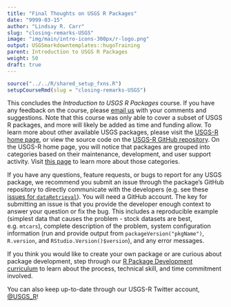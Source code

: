 ```yaml
---
title: "Final Thoughts on USGS R Packages"
date: "9999-03-15"
author: "Lindsay R. Carr"
slug: "closing-remarks-USGS"
image: "img/main/intro-icons-300px/r-logo.png"
output: USGSmarkdowntemplates::hugoTraining
parent: Introduction to USGS R Packages
weight: 50
draft: true
---
```


```r
source("../../R/shared_setup_fxns.R")
setupCourseRmd(slug = "closing-remarks-USGS")
```

This concludes the *Introduction to USGS R Packages* course. If you have any feedback on the course, please [email us](mailto:gs-w_r_admin@usgs.gov) with your comments and suggestions. Note that this course was only able to cover a subset of USGS R packages, and more will likely be added as time and funding allow. To learn more about other available USGS packages, please visit the [USGS-R home page](https://owi.usgs.gov/R/index.html), or view the source code on the [USGS-R GitHub repository](https://github.com/USGS-R/). On the USGS-R home page, you will notice that packages are grouped into categories based on their maintenance, development, and user support activity. Visit [this page](https://owi.usgs.gov/R/packages.html) to learn more about those categories.

If you have any questions, feature requests, or bugs to report for any USGS package, we recommend you submit an issue through the package's GitHub repository to directly communicate with the developers (e.g. see these [issues for `dataRetrieval`](https://github.com/USGS-R/dataRetrieval/issues)). You will need a GitHub account. The key for submitting an issue is that you provide the developer enough context to answer your question or fix the bug. This includes a reproducible example (simplest data that causes the problem - stock datasets are best, e.g. `mtcars`), complete description of the problem, system configuration information (run and provide output from `packageVersion("pkgName")`, `R.version`, and ` RStudio.Version()$version`), and any error messages.

If you think you would like to create your own package or are curious about package development, step through our [R Package Development curriculum](/r-package-dev) to learn about the process, technical skill, and time commitment involved.

You can also keep up-to-date through our USGS-R Twitter account, [\@USGS_R](https://twitter.com/USGS_R)!
